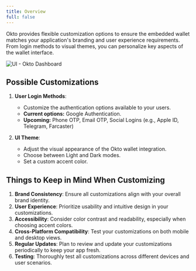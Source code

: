 ```yaml
---
title: Overview
full: false
---
```



<AIMarkdownComponent isIndex={false} />

Okto provides flexible customization options to ensure the embedded wallet matches your application's branding and user experience requirements. From login methods to visual themes, you can personalize key aspects of the wallet interface.

![UI - Okto Dashboard](/images/ui-customization-theme.png)

## **Possible Customizations**

1. **User Login Methods**: 
   - Customize the authentication options available to your users.  
   - **Current options:** Google Authentication.
   - **Upcoming:** Phone OTP, Email OTP, Social Logins (e.g., Apple ID, Telegram, Farcaster) 
       
2. **UI Theme**: 
   - Adjust the visual appearance of the Okto wallet integration.  
   - Choose between Light and Dark modes. 
   - Set a custom accent color.

## **Things to Keep in Mind When Customizing**

1. **Brand Consistency**: Ensure all customizations align with your overall brand identity.  
2. **User Experience**: Prioritize usability and intuitive design in your customizations.  
3. **Accessibility**: Consider color contrast and readability, especially when choosing accent colors.  
4. **Cross-Platform Compatibility**: Test your customizations on both mobile and desktop views.  
5. **Regular Updates**: Plan to review and update your customizations periodically to keep your app fresh.  
6. **Testing**: Thoroughly test all customizations across different devices and user scenarios.